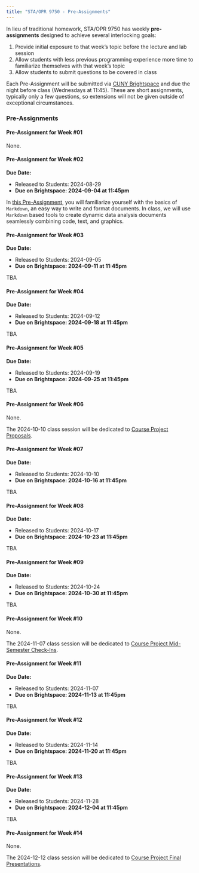 ```yaml
---
title: "STA/OPR 9750 - Pre-Assignments"
---
```


In lieu of traditional homework, STA/OPR 9750 has weekly **pre-assignments**
designed to achieve several interlocking goals: 

1. Provide initial exposure to that week's topic before the lecture and lab session
2. Allow students with less previous programming experience more time to familiarize themselves with that week's topic
3. Allow students to submit questions to be covered in class

Each Pre-Assignment will be submitted via [CUNY Brightspace](https://brightspace.cuny.edu/)
and due the night before class (Wednesdays at 11:45). These are short assignments, 
typically only a few questions, so extensions will not be given outside of exceptional
circumstances. 

### Pre-Assignments

#### Pre-Assignment for Week #01

None.

#### Pre-Assignment for Week #02

**Due Date:**

  - Released to Students: 2024-08-29
  - **Due on Brightspace: 2024-09-04 at 11:45pm**

In [this Pre-Assignment](./preassigns/pa02.html), you will familiarize yourself
with the basics of `Markdown`, an easy way to write and format documents. In class,
we will use `Markdown` based tools to create dynamic data analysis documents
seamlessly combining code, text, and graphics. 

#### Pre-Assignment for Week #03

**Due Date:**

  - Released to Students: 2024-09-05
  - **Due on Brightspace: 2024-09-11 at 11:45pm**

TBA

#### Pre-Assignment for Week #04

**Due Date:**

  - Released to Students: 2024-09-12
  - **Due on Brightspace: 2024-09-18 at 11:45pm**

TBA

#### Pre-Assignment for Week #05

**Due Date:**

  - Released to Students: 2024-09-19
  - **Due on Brightspace: 2024-09-25 at 11:45pm**

TBA

#### Pre-Assignment for Week #06

None. 

The 2024-10-10 class session will be dedicated to [Course Project Proposals](./project.html).

#### Pre-Assignment for Week #07

**Due Date:**

  - Released to Students: 2024-10-10
  - **Due on Brightspace: 2024-10-16 at 11:45pm**

TBA

#### Pre-Assignment for Week #08

**Due Date:**

  - Released to Students: 2024-10-17
  - **Due on Brightspace: 2024-10-23 at 11:45pm**

TBA

#### Pre-Assignment for Week #09

**Due Date:**

  - Released to Students: 2024-10-24
  - **Due on Brightspace: 2024-10-30 at 11:45pm**

TBA

#### Pre-Assignment for Week #10

None. 

The 2024-11-07 class session will be dedicated to [Course Project Mid-Semester Check-Ins](./project.html).


#### Pre-Assignment for Week #11

**Due Date:**

  - Released to Students: 2024-11-07
  - **Due on Brightspace: 2024-11-13 at 11:45pm**

TBA

#### Pre-Assignment for Week #12

**Due Date:**

  - Released to Students: 2024-11-14
  - **Due on Brightspace: 2024-11-20 at 11:45pm**

TBA

#### Pre-Assignment for Week #13

**Due Date:**

  - Released to Students: 2024-11-28
  - **Due on Brightspace: 2024-12-04 at 11:45pm**

TBA

#### Pre-Assignment for Week #14

None. 

The 2024-12-12 class session will be dedicated to [Course Project Final Presentations](./project.html).
